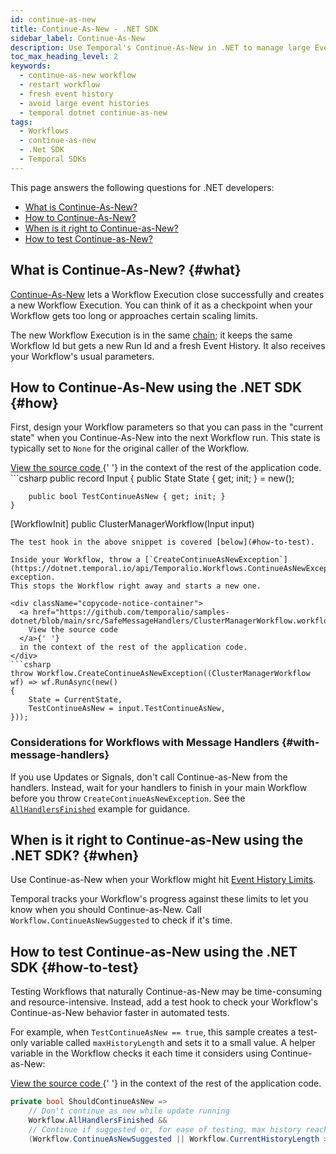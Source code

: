 ```yaml
---
id: continue-as-new
title: Continue-As-New - .NET SDK
sidebar_label: Continue-As-New
description: Use Temporal's Continue-As-New in .NET to manage large Event Histories by atomically creating new Workflow Executions with the same Workflow Id and fresh parameters.
toc_max_heading_level: 2
keywords:
  - continue-as-new workflow
  - restart workflow
  - fresh event history
  - avoid large event histories
  - temporal dotnet continue-as-new
tags:
  - Workflows
  - continue-as-new
  - .Net SDK
  - Temporal SDKs
---
```


This page answers the following questions for .NET developers:

- [What is Continue-As-New?](#what)
- [How to Continue-As-New?](#how)
- [When is it right to Continue-as-New?](#when)
- [How to test Continue-as-New?](#how-to-test)

## What is Continue-As-New? {#what}

[Continue-As-New](/workflow-execution/continue-as-new) lets a Workflow Execution close successfully and creates a new Workflow Execution.
You can think of it as a checkpoint when your Workflow gets too long or approaches certain scaling limits.

The new Workflow Execution is in the same [chain](/workflow-execution#workflow-execution-chain); it keeps the same Workflow Id but gets a new Run Id and a fresh Event History.
It also receives your Workflow's usual parameters.

## How to Continue-As-New using the .NET SDK {#how}

First, design your Workflow parameters so that you can pass in the "current state" when you Continue-As-New into the next Workflow run.
This state is typically set to `None` for the original caller of the Workflow.

<div className="copycode-notice-container">
  <a href="https://github.com/temporalio/samples-dotnet/blob/main/src/SafeMessageHandlers/ClusterManagerWorkflow.workflow.cs">
    View the source code
  </a>{' '}
  in the context of the rest of the application code.
</div>
```csharp
public record Input
    {
        public State State { get; init; } = new();

        public bool TestContinueAsNew { get; init; }
    }

[WorkflowInit]
public ClusterManagerWorkflow(Input input)

````
The test hook in the above snippet is covered [below](#how-to-test).

Inside your Workflow, throw a [`CreateContinueAsNewException`](https://dotnet.temporal.io/api/Temporalio.Workflows.ContinueAsNewException.html) exception.
This stops the Workflow right away and starts a new one.

<div className="copycode-notice-container">
  <a href="https://github.com/temporalio/samples-dotnet/blob/main/src/SafeMessageHandlers/ClusterManagerWorkflow.workflow.cs">
    View the source code
  </a>{' '}
  in the context of the rest of the application code.
</div>
```csharp
throw Workflow.CreateContinueAsNewException((ClusterManagerWorkflow wf) => wf.RunAsync(new()
{
    State = CurrentState,
    TestContinueAsNew = input.TestContinueAsNew,
}));
````

### Considerations for Workflows with Message Handlers {#with-message-handlers}

If you use Updates or Signals, don't call Continue-as-New from the handlers.
Instead, wait for your handlers to finish in your main Workflow before you throw `CreateContinueAsNewException`.
See the [`AllHandlersFinished`](message-passing#wait-for-message-handlers) example for guidance.

## When is it right to Continue-as-New using the .NET SDK? {#when}

Use Continue-as-New when your Workflow might hit [Event History Limits](/workflow-execution/event#event-history).

Temporal tracks your Workflow's progress against these limits to let you know when you should Continue-as-New.
Call `Workflow.ContinueAsNewSuggested` to check if it's time.

## How to test Continue-as-New using the .NET SDK {#how-to-test}

Testing Workflows that naturally Continue-as-New may be time-consuming and resource-intensive.
Instead, add a test hook to check your Workflow's Continue-as-New behavior faster in automated tests.

For example, when `TestContinueAsNew == true`, this sample creates a test-only variable called `maxHistoryLength` and sets it to a small value.
A helper variable in the Workflow checks it each time it considers using Continue-as-New:

<div className="copycode-notice-container">
  <a href="https://github.com/temporalio/samples-dotnet/blob/main/src/SafeMessageHandlers/ClusterManagerWorkflow.workflow.cs">
    View the source code
  </a>{' '}
  in the context of the rest of the application code.
</div>

```csharp
private bool ShouldContinueAsNew =>
    // Don't continue as new while update running
    Workflow.AllHandlersFinished &&
    // Continue if suggested or, for ease of testing, max history reached
    (Workflow.ContinueAsNewSuggested || Workflow.CurrentHistoryLength > maxHistoryLength);
```
